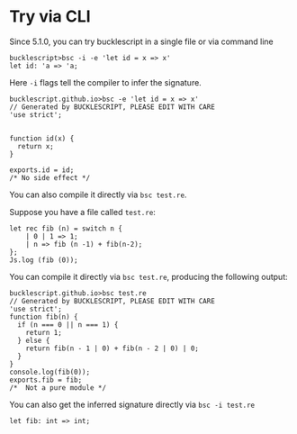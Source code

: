 
# Try via CLI

Since 5.1.0, you can try bucklescript in a single file or via command line

```
bucklescript>bsc -i -e 'let id = x => x'
let id: 'a => 'a;
```

Here `-i` flags tell the compiler to infer the signature.

```
bucklescript.github.io>bsc -e 'let id = x => x'
// Generated by BUCKLESCRIPT, PLEASE EDIT WITH CARE
'use strict';


function id(x) {
  return x;
}

exports.id = id;
/* No side effect */
```

You can also compile it directly via `bsc test.re`.

Suppose you have a file called `test.re`:
```
let rec fib (n) = switch n {
    | 0 | 1 => 1;
    | n => fib (n -1) + fib(n-2);
};
Js.log (fib (0));
```

You can compile it directly via `bsc test.re`, producing the following output:
```
bucklescript.github.io>bsc test.re
// Generated by BUCKLESCRIPT, PLEASE EDIT WITH CARE
'use strict';
function fib(n) {
  if (n === 0 || n === 1) {
    return 1;
  } else {
    return fib(n - 1 | 0) + fib(n - 2 | 0) | 0;
  }
}
console.log(fib(0));
exports.fib = fib;
/*  Not a pure module */
```
You can also get the inferred signature directly via `bsc -i test.re`
```
let fib: int => int;
```
